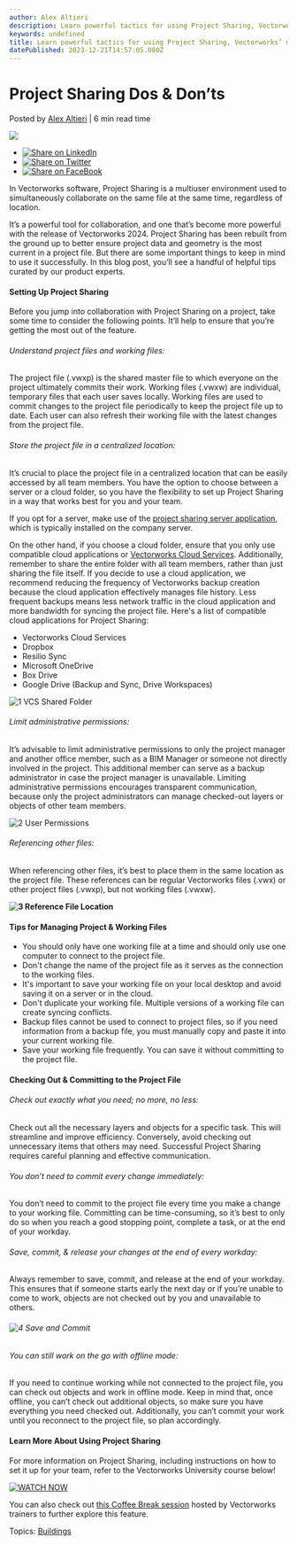 ```yaml
---
author: Alex Altieri
description: Learn powerful tactics for using Project Sharing, Vectorworks’ multiuser environment.
keywords: undefined
title: Learn powerful tactics for using Project Sharing, Vectorworks’ multiuser environment. 
datePublished: 2023-12-21T14:57:05.000Z
---
```

  

# Project Sharing Dos & Don’ts

 Posted by [Alex Altieri](https://blog.vectorworks.net/author/alex-altieri) | 6 min read time 

![](https://blog.vectorworks.net/hubfs/Blog%20Images/2023%20Blog%20Images/10_Project%20Sharing/project-sharing-plus.png) 

* [![Share on LinkedIn](https://2659751.fs1.hubspotusercontent-na1.net/hubfs/2659751/michaelDemo/share-LI.png)](http://www.linkedin.com/shareArticle?mini=true&url=https%3A%2F%2Fblog.vectorworks.net%2Flevel-up-your-collaboration-project-sharing-tips-tricks)
* [![Share on Twitter](https://2659751.fs1.hubspotusercontent-na1.net/hubfs/2659751/michaelDemo/share-TW.png)](https://www.twitter.com/share?text=Project%20Sharing%20Dos%20&%20Don’ts&url=https%3A%2F%2Fblog.vectorworks.net%2Flevel-up-your-collaboration-project-sharing-tips-tricks&via=PMGTweets)
* [![Share on FaceBook](https://2659751.fs1.hubspotusercontent-na1.net/hubfs/2659751/michaelDemo/share-FB.png)](https://www.facebook.com/sharer/sharer.php?u=https%3A%2F%2Fblog.vectorworks.net%2Flevel-up-your-collaboration-project-sharing-tips-tricks)

In Vectorworks software, Project Sharing is a multiuser environment used to simultaneously collaborate on the same file at the same time, regardless of location.

It’s a powerful tool for collaboration, and one that’s become more powerful with the release of Vectorworks 2024\. Project Sharing has been rebuilt from the ground up to better ensure project data and geometry is the most current in a project file. But there are some important things to keep in mind to use it successfully. In this blog post, you’ll see a handful of helpful tips curated by our product experts.

#### Setting Up Project Sharing

Before you jump into collaboration with Project Sharing on a project, take some time to consider the following points. It’ll help to ensure that you’re getting the most out of the feature.

###### Understand project files and working files:

The project file (.vwxp) is the shared master file to which everyone on the project ultimately commits their work. Working files (.vwxw) are individual, temporary files that each user saves locally. Working files are used to commit changes to the project file periodically to keep the project file up to date. Each user can also refresh their working file with the latest changes from the project file.

###### Store the project file in a centralized location:

It’s crucial to place the project file in a centralized location that can be easily accessed by all team members. You have the option to choose between a server or a cloud folder, so you have the flexibility to set up Project Sharing in a way that works best for you and your team.

If you opt for a server, make use of the [project sharing server application](https://university.vectorworks.net/course/view.php?id=297), which is typically installed on the company server.

On the other hand, if you choose a cloud folder, ensure that you only use compatible cloud applications or [Vectorworks Cloud Services](https://www.vectorworks.net/cloud-services). Additionally, remember to share the entire folder with all team members, rather than just sharing the file itself. If you decide to use a cloud application, we recommend reducing the frequency of Vectorworks backup creation because the cloud application effectively manages file history. Less frequent backups means less network traffic in the cloud application and more bandwidth for syncing the project file. Here's a list of compatible cloud applications for Project Sharing:

* Vectorworks Cloud Services
* Dropbox
* Resilio Sync
* Microsoft OneDrive
* Box Drive
* Google Drive (Backup and Sync, Drive Workspaces)

![1 VCS Shared Folder](https://blog.vectorworks.net/hs-fs/hubfs/Blog%20Images/2023%20Blog%20Images/10_Project%20Sharing/1%20VCS%20Shared%20Folder.png?width=3840&height=2160&name=1%20VCS%20Shared%20Folder.png)

###### Limit administrative permissions:

It’s advisable to limit administrative permissions to only the project manager and another office member, such as a BIM Manager or someone not directly involved in the project. This additional member can serve as a backup administrator in case the project manager is unavailable. Limiting administrative permissions encourages transparent communication, because only the project administrators can manage checked-out layers or objects of other team members.

![2 User Permissions](https://blog.vectorworks.net/hs-fs/hubfs/Blog%20Images/2023%20Blog%20Images/10_Project%20Sharing/2%20User%20Permissions.png?width=3840&height=2160&name=2%20User%20Permissions.png)

###### Referencing other files:

When referencing other files, it’s best to place them in the same location as the project file. These references can be regular Vectorworks files (.vwx) or other project files (.vwxp), but not working files (.vwxw).

**![3 Reference File Location](https://blog.vectorworks.net/hs-fs/hubfs/Blog%20Images/2023%20Blog%20Images/10_Project%20Sharing/3%20Reference%20File%20Location.png?width=3840&height=2160&name=3%20Reference%20File%20Location.png)**

#### Tips for Managing Project & Working Files

* You should only have one working file at a time and should only use one computer to connect to the project file.
* Don't change the name of the project file as it serves as the connection to the working files.
* It's important to save your working file on your local desktop and avoid saving it on a server or in the cloud.
* Don't duplicate your working file. Multiple versions of a working file can create syncing conflicts.
* Backup files cannot be used to connect to project files, so if you need information from a backup file, you must manually copy and paste it into your current working file.
* Save your working file frequently. You can save it without committing to the project file.

#### Checking Out & Committing to the Project File

###### Check out exactly what you need; no more, no less:

Check out all the necessary layers and objects for a specific task. This will streamline and improve efficiency. Conversely, avoid checking out unnecessary items that others may need. Successful Project Sharing requires careful planning and effective communication.

###### You don’t need to commit every change immediately:

You don’t need to commit to the project file every time you make a change to your working file. Committing can be time-consuming, so it’s best to only do so when you reach a good stopping point, complete a task, or at the end of your workday.

###### Save, commit, & release your changes at the end of every workday:

Always remember to save, commit, and release at the end of your workday. This ensures that if someone starts early the next day or if you’re unable to come to work, objects are not checked out by you and unavailable to others.

###### ![4 Save and Commit](https://blog.vectorworks.net/hs-fs/hubfs/Blog%20Images/2023%20Blog%20Images/10_Project%20Sharing/4%20Save%20and%20Commit.png?width=3840&height=2160&name=4%20Save%20and%20Commit.png)

###### You can still work on the go with offline mode:

If you need to continue working while not connected to the project file, you can check out objects and work in offline mode. Keep in mind that, once offline, you can’t check out additional objects, so make sure you have everything you need checked out. Additionally, you can’t commit your work until you reconnect to the project file, so plan accordingly.

#### Learn More About Using Project Sharing 

For more information on Project Sharing, including instructions on how to set it up for your team, refer to the Vectorworks University course below!

[![WATCH NOW](https://no-cache.hubspot.com/cta/default/3018241/1a8139f3-1cd9-4336-9554-74215900998e.png)](https://cta-redirect.hubspot.com/cta/redirect/3018241/1a8139f3-1cd9-4336-9554-74215900998e) 

You can also check out [this Coffee Break session](https://university.vectorworks.net/course/view.php?id=2488) hosted by Vectorworks trainers to further explore this feature.

 Topics: [Buildings](https://blog.vectorworks.net/topic/buildings) 

  